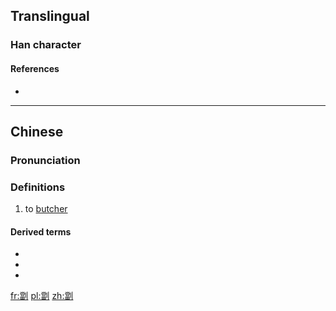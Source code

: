 ==Translingual==

===Han character===
{{Han char|rn=18|rad=刀|as=13|sn=15|four=|canj=FWLN|ids=⿰當刂}}

====References====
* {{Han ref|kx=0144.501|hdz=10358.050|uh=528F|ud=21135}}

----

==Chinese==
{{zh-forms|s=㓥}}

===Pronunciation===
{{zh-pron
|m=tāng
|c=tong1
|h=
|md=
|mn=
|w=
|mc=
|oc=
|cat=v
}}

===Definitions===
{{zh-hanzi}}

# to [[butcher]]
#: {{zh-usex|劏[㓥] 豬|to butcher pigs|C}}

====Derived terms====
* {{zh-l|劏房/㓥房}}
* {{zh-l|劏雞還神/㓥鸡还神}}
* {{zh-l|劏豬凳/㓥猪凳}}

[[fr:劏]]
[[pl:劏]]
[[zh:劏]]